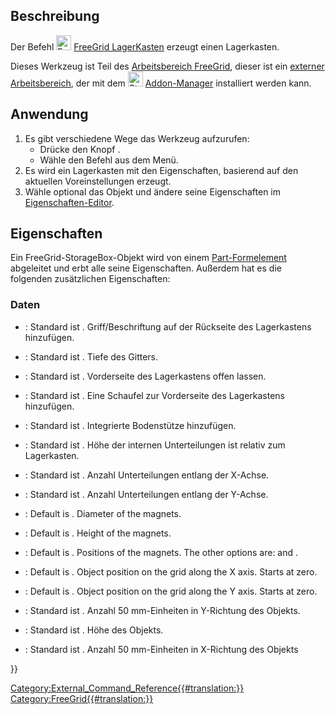 <languages/>

{{Docnav
|
|[[FreeGrid_BitCartridgeHolder/de| BitMagazinHalter]]
|[[FreeGrid_Workbench/de|FreeGrid]]
|IconL=
|IconR=FreeGrid_BitCartridgeHolder.svg
|IconC=FreeGridWorkbench.svg
}}

{{GuiCommand/de
|Name=FreeGrid StorageBox
|Name/de=FreeGrid LagerKasten
|MenuLocation=FreeeGrid → Lagerkasten
|Workbenches=[[FreeGrid_Workbench/de|FreeGrid]]
|Version=
|SeeAlso=
}}

<span id="Description"></span>
==Beschreibung==

Der Befehl [[Image:FreeGrid_StorageBox.svg|24px]] [[FreeGrid_StorageBox/de|FreeGrid LagerKasten]] erzeugt einen Lagerkasten.

Dieses Werkzeug ist Teil des  [[FreeGrid_Workbench/de|Arbeitsbereich FreeGrid]], dieser ist ein [[External_workbenches/de|externer Arbeitsbereich]], der mit dem [[Image:Std_AddonMgr.svg|24px]] [[Std_AddonMgr/de|Addon-Manager]] installiert werden kann.

<span id="Usage"></span>
==Anwendung==

# Es gibt verschiedene Wege das Werkzeug aufzurufen:
#* Drücke den Knopf {{Button|[[Image:FreeGrid_StorageBox.svg|16px]] [[FreeGrid_StorageBox|Lagerkasten]]}}.
#* Wähle den Befehl {{MenuCommand|FreeGrid → [[Image:FreeGrid_StorageBox.svg|16px]] Lagerkasten}} aus dem Menü.
# Es wird ein Lagerkasten mit den Eigenschaften, basierend auf den aktuellen Voreinstellungen erzeugt.
# Wähle optional das Objekt und ändere seine Eigenschaften im [[Property_editor/de|Eigenschaften-Editor]].

<span id="Properties"></span>
==Eigenschaften==

Ein FreeGrid-StorageBox-Objekt wird von einem [[Part_Feature/de|Part-Formelement]] abgeleitet und erbt alle seine Eigenschaften. Außerdem hat es die folgenden zusätzlichen Eigenschaften:

<span id="Data"></span>
===Daten===

{{Properties_Title|Box features}}

* {{PropertyData|Box Grip|Bool}}: Standard ist {{TRUE}}. Griff/Beschriftung auf der Rückseite des Lagerkastens hinzufügen.
* {{PropertyData|Box Grip Depth|Length}}: Standard ist {{Value|15 mm}}. Tiefe des Gitters.
* {{PropertyData|Box Open Front|Bool}}: Standard ist {{FALSE}}. Vorderseite des Lagerkastens offen lassen.
* {{PropertyData|Box Ramp|Bool}}: Standard ist {{TRUE}}. Eine Schaufel zur Vorderseite des Lagerkastens hinzufügen.
* {{PropertyData|Floor Support|Bool}}: Standard ist {{TRUE}}. Integrierte Bodenstütze hinzufügen.

{{Properties_Title|Internal divisions}}

* {{PropertyData|Division Height|Percent}}: Standard ist {{Value|100}}. Höhe der internen Unterteilungen ist relativ zum Lagerkasten.
* {{PropertyData|Divisions X|IntegerConstraint}}: Standard ist {{Value|1}}. Anzahl Unterteilungen entlang der X-Achse.
* {{PropertyData|Divisions Y|IntegerConstraint}}: Standard ist {{Value|1}}. Anzahl Unterteilungen entlang der Y-Achse.

{{Properties_Title|Magnet mount}}

* {{PropertyData|Magnet Diameter|Length}}: Default is {{Value|6 mm}}. Diameter of the magnets.
* {{PropertyData|Magnet Height|Length}}: Default is {{Value|2 mm}}. Height of the magnets.
* {{PropertyData|Magnet Option|Enumeration}}: Default is {{Value|allIntersections}}. Positions of the magnets. The other options are: {{Value|cornersOny}} and {{Value|noMagnets}}.

{{Properties_Title|Position on grid}}

* {{PropertyData|Position X|IntegerConstraint}}: Default is {{Value|0}}. Object position on the grid along the X axis. Starts at zero.
* {{PropertyData|Position Y|IntegerConstraint}}: Default is {{Value|0}}. Object position on the grid along the Y axis. Starts at zero.

{{Properties_Title|Size}}

* {{PropertyData|Depth|IntegerConstraint}}: Standard ist {{Value|1}}. Anzahl 50 mm-Einheiten in Y-Richtung des Objekts.
* {{PropertyData|Height|Length}}: Standard ist {{Value|50 mm}}. Höhe des Objekts.
* {{PropertyData|Width|IntegerConstraint}}: Standard ist {{Value|1}}. Anzahl 50 mm-Einheiten in X-Richtung des Objekts


{{Docnav
|
|[[FreeGrid_BitCartridgeHolder/de| BitMagazinHalter]]
|[[FreeGrid_Workbench/de|FreeGrid]]
|IconL=
|IconR=FreeGrid_BitCartridgeHolder.svg
|IconC=FreeGridWorkbench.svg
}}

[[Category:External_Command_Reference{{#translation:}}]]
[[Category:FreeGrid{{#translation:}}]]
{{Userdocnavi{{#translation:}}}}